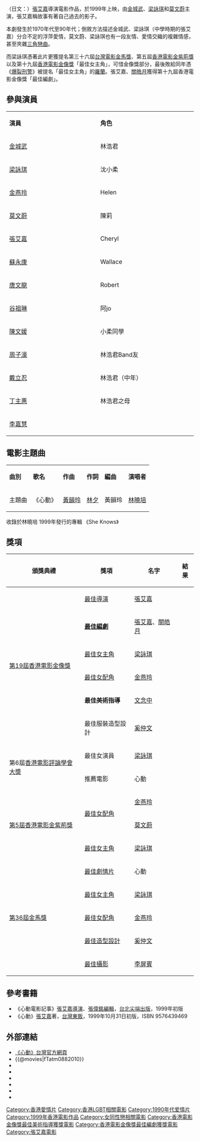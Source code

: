 {{Infobox_Film
| name               = 心動
| original_name      = ''{{lang|en|Tempting Heart}}''
| image              = sddvd.jpg
| caption            = 
| director           = [[張艾嘉|張艾嘉]]
| producer           = [[莊澄|莊澄]]<br>[[蘇志鴻|蘇志鴻]]
| producer_2         = 杜玉貞<br>李嘉慧
| writer             = [[張艾嘉|張艾嘉]]、關皓月
| starring           = [[金城武|金城武]]<br>[[梁詠琪|梁詠琪]]<br>[[莫文蔚|莫文蔚]]
| music              = [[黃韻玲|黃韻玲]]
| maintheme          = 〈心動〉／[[林曉培|林曉培]]
| cinematography     = [[李屏賓|李屏賓]]
| editing            = [[鄺志良|鄺志良]]
| production_company = 
| distributor        = 香港[[寰亞電影|寰亞電影]]有限公司<br />日本東寶[[東和株式會社|東和株式會社]]<br />台灣[[友善的狗|友善的狗]]有限公司
| released           = {{flagicon|HK}}　{{film date|1999|9|23}}<br>{{flagicon|ROC}}　{{film date|1999|9|24}}<br>{{flagicon|Malaysia}}　{{film date|1999|10|21}}<br>{{flagicon|SIN}}　{{film date|1999|10|28}}<br>{{flagicon|Japan}}　{{film date|1999|11|6}}<br>{{flagicon|South Korea}}　{{start date|2000|5|13}}<br>{{flagicon|Philippines}}　{{start date|2003|11|12}}
| runtime            = 115 分鐘
| country            = {{香港電影產地}}
| language           = [[粵語|粵語]]、[[華語|華語]]
| budget             = 
| gross              =
| rate               = {{HK}}：II B
| website            = [http://temptingheart.kingnet.com.tw/ 《心動》台灣官方網頁]
| amg_id             = 
| imdb_id            = tt0215240
| award             = 第十九屆香港電影金像獎最佳編劇、最佳美術獎、1999年香港十大票房電影之一
}}

{{engname|《心動》|''Tempting Heart''}}（日文：{{lang|ja|君のいた永遠}}）[[張艾嘉|張艾嘉]]導演電影作品，於1999年上映，由[[金城武|金城武]]、[[梁詠琪|梁詠琪]]和[[莫文蔚|莫文蔚]]主演，張艾嘉稱故事有著自己過去的影子。

本劇發生於1970年代至90年代；倒敘方法描述金城武、梁詠琪（中學時期的張艾嘉）分合不定的浮萍愛情，莫文蔚、梁詠琪也有一段友情、愛情交織的複雜情感，甚至夾雜[[三角戀|三角戀曲]]。

而梁詠琪憑著此片更獲提名第三十六屆[[台灣電影金馬獎|台灣電影金馬獎]]、第五屆[[香港電影金紫荊獎|香港電影金紫荊獎]]以及第十九屆[[香港電影金像獎|香港電影金像獎]]「最佳女主角」，可惜金像獎部分，最後敗給同年憑《[[爆裂刑警|爆裂刑警]]》被提名「最佳女主角」的[[羅蘭|羅蘭]]。張艾嘉、[[關皓月|關皓月]]獲得第十九屆香港電影金像獎「最佳編劇」。

== 參與演員 ==
{|class="wikitable" style="width:60%"
|- style="background:cornflowerblue; color:white" align=center
|style="width:12%"|'''演員'''||style="width:12%"|'''角色'''
|-
|[[金城武|金城武]] || 林浩君 
|-
|[[梁詠琪|梁詠琪]] || 沈小柔 
|-
|[[金燕玲|金燕玲]] || Helen
|-
|[[莫文蔚|莫文蔚]] || 陳莉 
|-
|[[張艾嘉|張艾嘉]] || Cheryl
|-
|[[蘇永康|蘇永康]] || Wallace
|-
|[[唐文龍|唐文龍]] || Robert
|-
|[[谷祖琳|谷祖琳]] || 阿jo
|-
|[[陳文媛|陳文媛]] || 小柔同學
|-
|[[周子濠|周子濠]] || 林浩君Band友
|-
|[[戴立忍|戴立忍]] || 林浩君（中年）
|-
|[[丁主惠|丁主惠]] || 林浩君之母 
|-
|[[李嘉慧|李嘉慧]] ||
|}

== 電影主題曲 ==
{|class="wikitable"
|'''曲別'''||'''歌名'''||'''作曲'''||'''作詞'''||'''編曲'''||'''演唱者'''
|-
| 主題曲||《心動》||[[黃韻玲|黃韻玲]]||[[林夕|林夕]]||黃韻玲||[[林曉培|林曉培]] 
|}

收錄於林曉培 1999年發行的專輯 《She Knows》

==獎項==
{|class="wikitable"
!頒獎典禮!!獎項!!名字!!結果
|- align=center	
|rowspan="6"|[[2000年香港電影金像獎|第19屆香港電影金像獎]]||[[香港電影金像獎最佳導演|最佳導演]]||[[張艾嘉|張艾嘉]]||{{nom}}
|- align=center	
|'''[[香港電影金像獎最佳編劇|最佳編劇]]'''||[[張艾嘉|張艾嘉]]、[[關皓月|關皓月]]||{{won}}
|- align=center	
|[[香港電影金像獎最佳女主角|最佳女主角]]||[[梁詠琪|梁詠琪]]||{{nom}}
|- align=center	
|[[香港電影金像獎最佳女配角|最佳女配角]]||[[金燕玲|金燕玲]]||{{nom}}
|- align=center	
|'''最佳美術指導'''||[[文念中|文念中]]||{{won}}
|- align=center	
|最佳服裝造型設計||[[奚仲文|奚仲文]]||{{nom}}
|- align=center
|rowspan="2"|第6屆[[香港電影評論學會大奬|香港電影評論學會大奬]]||最佳女演員||[[梁詠琪|梁詠琪]]||{{nom}}
|- align=center
|推薦電影||心動||{{won}}
|- align=center
|rowspan="3"|[[第5屆香港電影金紫荊獎|第5屆香港電影金紫荊獎]]||rowspan="2"|[[香港電影金紫荊獎最佳女配角|最佳女配角]]||[[金燕玲|金燕玲]]||{{nom}}
|- align=center
|[[莫文蔚|莫文蔚]]||{{nom}}
|- align=center
|[[香港電影金紫荊獎最佳女主角|最佳女主角]]||[[梁詠琪|梁詠琪]]||{{nom}}
|- align=center
|rowspan="5"|[[第36屆金馬獎|第36屆金馬獎]]||[[金馬獎最佳劇情片|最佳劇情片]]||心動||{{nom}}
|- align=center
|[[金馬獎最佳女主角|最佳女主角]]||[[梁詠琪|梁詠琪]]||{{nom}}
|- align=center
|[[金馬獎最佳女配角|最佳女配角]]||[[金燕玲|金燕玲]]||{{nom}}
|- align=center	
|[[金馬獎最佳造型設計|最佳造型設計]]||[[奚仲文|奚仲文]]||{{nom}}
|- align=center	
|[[金馬獎最佳攝影|最佳攝影]]||[[李屏賓|李屏賓]]||{{nom}}
|}

==參考書籍==
*《心動電影記事》[[張艾嘉|張艾嘉]][[導演|導演]]、[[張偉銘|張偉銘]][[編輯|編輯]]，[[台北|台北]][[尖端出版|尖端出版]]，1999年初版
*《心動》[[張艾嘉|張艾嘉]]著，[[台灣東販|台灣東販]]，1999年10月31日初版，ISBN 9576439469

== 外部連結 ==
*[https://web.archive.org/web/20051230110428/http://temptingheart.kingnet.com.tw/ 《心動》台灣官方網頁]
*{{@movies|fTatm0882010}}
*{{douban}}
*{{Mtime|12273}}
*{{Amg movie|180315}}
*{{rotten-tomatoes|tempting-heart}}
*{{hkmdb title|8425}}
*{{imdb title|215240}}

{{電視節目的變遷
|電視台= {{HKG}} [[ViuTV|ViuTV]]
|播放檔次= [[週六好戲勢|週六好戲勢]]（20:30-23:00）
|節目名稱= 心動<br>（2021年11月27日）
|上一節目= [[滿城盡帶黃金甲|滿城盡帶黃金甲]]<br>（2021年11月20日）
|下一節目= [[海街日記_(電影)|海街女孩日記]]<br>（2021年12月4日）
}}

{{張艾嘉}}
{{莫文蔚}}
{{香港電影金像獎最佳編劇}}
{{DEFAULTSORT:Tempting Heart}}
[[Category:香港愛情片|Category:香港愛情片]]
[[Category:香港LGBT相關電影|Category:香港LGBT相關電影]]
[[Category:1990年代爱情片|Category:1990年代爱情片]]
[[Category:1999年香港電影作品|Category:1999年香港電影作品]]
[[Category:女同性戀相關電影|Category:女同性戀相關電影]]
[[Category:香港電影金像獎最佳美術指導獲獎電影|Category:香港電影金像獎最佳美術指導獲獎電影]]
[[Category:香港電影金像獎最佳編劇獲獎電影|Category:香港電影金像獎最佳編劇獲獎電影]]
[[Category:張艾嘉電影|Category:張艾嘉電影]]